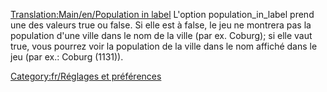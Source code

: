 [[Translation:Main/en/Population in label]]
L'option population_in_label prend une des valeurs true ou false.
Si elle est à false, le jeu ne montrera pas la population d'une ville dans le nom de la ville (par ex. Coburg); si elle vaut true, vous pourrez voir la population de la ville dans le nom affiché dans le jeu (par ex.: Coburg (1131)).

[[Category:fr/Réglages et préférences]]